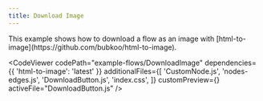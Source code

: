 ```yaml
---
title: Download Image
---
```



<ExampleLayout>
This example shows how to download a flow as an image with [html-to-image](https://github.com/bubkoo/html-to-image).

<CodeViewer
  codePath="example-flows/DownloadImage"
  dependencies={{ 'html-to-image': 'latest' }}
  additionalFiles={[
    'CustomNode.js',
    'nodes-edges.js',
    'DownloadButton.js',
    'index.css',
  ]}
  customPreview={<DownloadImageExample />}
  activeFile="DownloadButton.js"
/>
</ExampleLayout>
